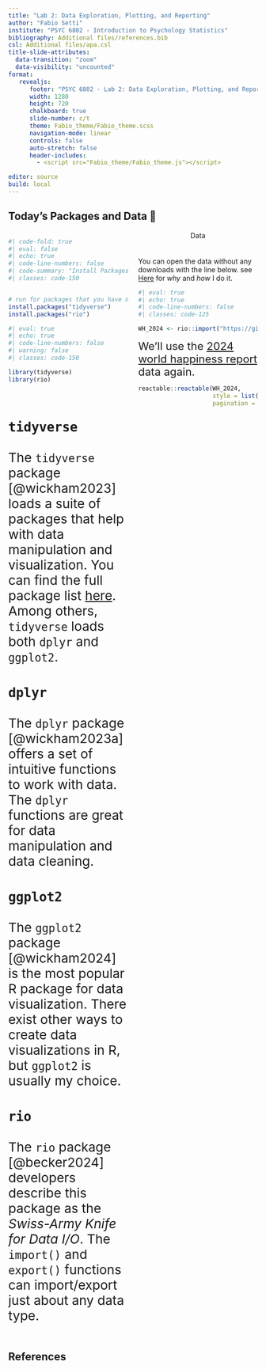 ```yaml
---
title: "Lab 2: Data Exploration, Plotting, and Reporting"
author: "Fabio Setti"
institute: "PSYC 6802 - Introduction to Psychology Statistics"
bibliography: Additional files/references.bib
csl: Additional files/apa.csl
title-slide-attributes:
  data-transition: "zoom"
  data-visibility: "uncounted"
format:
   revealjs:
      footer: "PSYC 6802 - Lab 2: Data Exploration, Plotting, and Reporting"
      width: 1280
      height: 720
      chalkboard: true
      slide-number: c/t 
      theme: Fabio_theme/Fabio_theme.scss
      navigation-mode: linear
      controls: false
      auto-stretch: false
      header-includes:
        - <script src="Fabio_theme/Fabio_theme.js"></script>

editor: source
build: local
---
```



## Today's Packages and Data 🤗

:::: {.columns}
::: {.column width="50%"}

```r
#| code-fold: true
#| eval: false
#| echo: true
#| code-line-numbers: false
#| code-summary: "Install Packages Code"
#| classes: code-150


# run for packages that you have not installed yet
install.packages("tidyverse")
install.packages("rio")
```

```r
#| eval: true
#| echo: true
#| code-line-numbers: false
#| warning: false
#| classes: code-150

library(tidyverse)
library(rio)
```


</br>

<div style="font-size: 26px">

::: {.panel-tabset}
### `tidyverse`

The `tidyverse` package [@wickham2023] loads a suite of packages that help with data manipulation and visualization. You can find the full package list [here](https://www.tidyverse.org/packages){target="_blank"}. Among others, `tidyverse` loads both  `dplyr` and `ggplot2`. 

### `dplyr`

The `dplyr` package [@wickham2023a] offers a set of intuitive functions to work with data. The `dplyr` functions are great for data manipulation and data cleaning.

### `ggplot2`

The `ggplot2` package [@wickham2024] is the most popular R package for data visualization. There exist other ways to create data visualizations in R, but `ggplot2` is usually my choice.

### `rio`

The `rio` package [@becker2024] developers describe this package as the *Swiss-Army Knife for Data I/O*. The `import()` and `export()` functions can import/export just about any data type.

:::

</div>

:::
::: {.column width="50%"}

<center style="padding-bottom: 21px;"> [Data]{.data-title} </center>

You can open the data without any downloads with the line below. see [Here](https://fabio-setti.netlify.app/psyc7804/slides%20files/lab%201#/how-i-will-fix-everyones-working-directory-issues){target="_blank"} for *why* and *how* I do it. 
 


```r
#| eval: true
#| echo: true 
#| code-line-numbers: false
#| classes: code-125

WH_2024 <- rio::import("https://github.com/quinix45/PSYC-7804-Regression-Lab-Slides/raw/refs/heads/main/Slides%20Files/Data/World_happiness_2024.csv")
```

<div style="font-size: 22px"> We'll use the [2024 world happiness report](https://www.worldhappiness.report/ed/2024){target="_blank"} data again. </div>

```r
reactable::reactable(WH_2024,
                     style = list(fontFamily = "Work Sans, sans-serif", fontSize = "1rem"),
                     pagination = FALSE, highlight = TRUE, height = 300)
```



:::
::::




## References 

<div id="refs"> </div>

